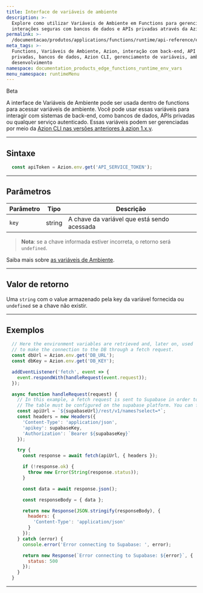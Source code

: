 ```yaml
---
title: Interface de variáveis de ambiente
description: >-
  Explore como utilizar Variáveis de Ambiente em Functions para gerenciar
  interações seguras com bancos de dados e APIs privadas através da Azion.
permalink: >-
  /documentacao/produtos/applications/functions/runtime/api-reference/environment-variables/
meta_tags: >-
  Functions, Variáveis de Ambiente, Azion, interação com back-end, API
  privadas, bancos de dados, Azion CLI, gerenciamento de variáveis, ambiente de
  desenvolvimento
namespace: documentation_products_edge_functions_runtime_env_vars
menu_namespace: runtimeMenu
---
```



<Tag severity="info" client:only="vue">
  Beta
</Tag>

A interface de Variáveis de Ambiente pode ser usada dentro de functions para acessar variáveis de ambiente. Você pode usar essas variáveis para interagir com sistemas de back-end, como bancos de dados, APIs privadas ou qualquer serviço autenticado. Essas variáveis podem ser gerenciadas por meio da [Azion CLI nas versões anteriores à azion 1.x.y](/en/documentation/products/azion-cli/overview/).

---

## Sintaxe

```javascript
  const apiToken = Azion.env.get('API_SERVICE_TOKEN');
```

---

## Parâmetros

| Parâmetro | Tipo | Descrição |
| - | - | - |
| `key` | string | A chave da variável que está sendo acessada |

> **Nota**: se a chave informada estiver incorreta, o retorno será `undefined`.

Saiba mais sobre [as variáveis de Ambiente](/pt-br/documentacao/produtos/functions/environment-variables/).

---

## Valor de retorno

Uma `string` com o value armazenado pela key da variável fornecida ou `undefined` se a chave não existir.

---

## Exemplos

```javascript
  // Here the environment variables are retrieved and, later on, used
  // to make the connection to the DB through a fetch request.
  const dbUrl = Azion.env.get('DB_URL');
  const dbKey = Azion.env.get('DB_KEY');

  addEventListener('fetch', event => {
    event.respondWith(handleRequest(event.request));
  });

  async function handleRequest(request) {
    // In this example, a fetch request is sent to Supabase in order to retrieve a list of names from a pre-defined table.
    // The table must be configured on the supabase platform. You can find its base URL and key there as well.
    const apiUrl = `${supabaseUrl}/rest/v1/names?select=*`;
    const headers = new Headers({
      'Content-Type': 'application/json',
      'apikey': supabaseKey,
      'Authorization': `Bearer ${supabaseKey}`
    });

    try {
      const response = await fetch(apiUrl, { headers });

      if (!response.ok) {
        throw new Error(String(response.status));
      }

      const data = await response.json();

      const responseBody = { data };

      return new Response(JSON.stringify(responseBody), {
        headers: {
          'Content-Type': 'application/json'
        }
      });
    } catch (error) {
      console.error('Error connecting to Supabase: ', error);

      return new Response(`Error connecting to Supabase: ${error}`, {
        status: 500
      });
    }
  }
```



---

